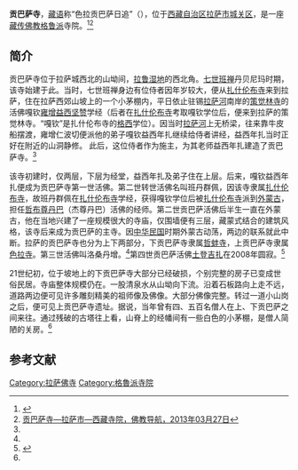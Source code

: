 {{Infobox Tibetan Buddhist monastery
|name =贡巴萨寺
|image = 
|image size = 250px
|alt = 
|caption = 
|t=སེ་ར་དགོན་པ་གསར་རི་གྲོད་
|w=
|to = 
|ipa={{IPA|}}
|z=
|thdl=
|e=
|tc=貢巴薩寺
|s=贡巴萨寺
|p=
|m=
|k=
|pushpin_map =
|latd = |latm = |lats = |latNS = 
|longd=|longm=|longs =| longEW =
|iso_region = 
|map_caption = 
|mapsize =
|location_country = 中国
|location = {{CHN}}[[西藏自治区|西藏自治区]][[拉萨市|拉萨市]][[城关区_(拉萨市)|城关区]]
|coordinates_display =
|founded_by = 
|date_founded =
|date_renovated =
|sect = [[格鲁派|格鲁派]]
|mather =下贡巴萨寺隶属[[哲蚌寺|哲蚌寺]]，上贡巴萨寺隶属[[色拉寺|色拉寺]]
|children =
|dedicated_to = 
|tulku =[[贡巴萨活佛|贡巴萨活佛]]
|head_lama = 
|head_mgh =
|no._of_monks = 
|architecture = 
|festivals =
|footnotes = 
}}

'''贡巴萨寺'''，[[藏语|藏语]]称“色拉贡巴萨日追”（{{bo|z='''སེ་ར་དགོན་པ་གསར་རི་གྲོད་'''|w='''se ra dgon pa gsar ri khrod'''}}），位于[[西藏自治区|西藏自治区]][[拉萨市|拉萨市]][[城关区_(拉萨市)|城关区]]，是一座[[藏传佛教|藏传佛教]][[格鲁派|格鲁派]]寺院。<ref name=sera>{{Cite web |url=http://news.southcn.com/gdnews/zhzt/xzzl/lyjd/200311271406.htm |title=色拉寺，南方网，2003-11-27 |access-date=2013-08-10 |archive-date=2019-08-24 |archive-url=https://web.archive.org/web/20190824075011/http://news.southcn.com/gdnews/zhzt/xzzl/lyjd/200311271406.htm |dead-url=no }}</ref><ref name=gps>[http://www.fjdh.com/ffzt/fjhy/ahsy2013/03/121617219684.html 贡巴萨寺—拉萨市—西藏寺院，佛教导航，2013年03月27日]{{dead link|date=2018年4月 |bot=InternetArchiveBot |fix-attempted=yes }}</ref>

==简介==
贡巴萨寺位于拉萨城西北的山坳间，[[拉鲁湿地|拉鲁湿地]]的西北角。[[七世班禅|七世班禅]]丹贝尼玛时期，该寺始建于此。当时，七世班禅身边有位侍者因年岁较大，便从[[扎什伦布寺|扎什伦布寺]]来到拉萨，住在拉萨西郊山坡上的一个小茅棚内，平日依止驻锡[[拉萨河|拉萨河]]南岸的[[策觉林寺|策觉林寺]]的活佛嘎钦[[雍增益西坚赞|雍增益西坚赞]]学经（后者在[[扎什伦布寺|扎什伦布寺]]考取嘎钦学位后，便来到拉萨的策觉林寺。“嘎钦”是扎什伦布寺的[[格西|格西]]学位）。因当时[[拉萨河|拉萨河]]上无桥梁，往来靠牛皮船摆渡，雍增仁波切便派他的弟子嘎钦益西年扎继续给侍者讲经，益西年扎当时正好在附近的山洞静修。 此后，这位侍者作为施主，为其老师益西年扎建造了贡巴萨寺。<ref name=gps/>

该寺初建时，仅两层，下层为经堂，益西年扎及弟子住在上层。后来，嘎钦益西年扎便成为贡巴萨寺第一世活佛。第二世转世活佛名叫班丹群佩，因该寺隶属[[扎什伦布寺|扎什伦布寺]]，故班丹群佩在[[扎什伦布寺|扎什伦布寺]]学经，获得嘎钦学位后被[[扎什伦布寺|扎什伦布寺]]派到[[外蒙古|外蒙古]]，担任[[哲布尊丹巴|哲布尊丹巴]]（杰尊丹巴）活佛的经师。第二世贡巴萨活佛后半生一直在外蒙古，他在当地兴建了一座规模很大的寺庙，仅围墙便有三层，藏蒙式结合的建筑风格，该寺后来成为贡巴萨的主寺。因[[中华民国|中华民国]]时期外蒙古动荡，两边的联系就此中断。拉萨的贡巴萨寺也分为上下两部分，下贡巴萨寺隶属[[哲蚌寺|哲蚌寺]]，上贡巴萨寺隶属[[色拉寺|色拉寺]]。第三世活佛叫洛桑丹增。<ref name=gps/>第四世贡巴萨活佛[[贡巴萨·土登吉扎|土登吉扎]]在2008年圆寂。<ref>{{Cite web |url=http://www.chinatibetnews.com/zhengfuzaixian/2008-02/25/content_77721.htm |title=贡巴萨·土登吉扎生平，中国西藏新闻网，2008年02月25日 |access-date=2013年8月10日 |archive-date=2009年5月4日 |archive-url=https://web.archive.org/web/20090504185645/http://chinatibetnews.com/zhengfuzaixian/2008-02/25/content_77721.htm |dead-url=yes }}</ref>

21世纪初，位于坡地上的下贡巴萨寺大部分已经破损，个别完整的房子已变成世俗民居。寺庙整体规模仍在。一股清泉水从山坳向下流。沿着石板路向上走不远，道路两边便可见许多雕刻精美的祖师像及佛像。大部分佛像完整。转过一道小山岗之后，便可见上贡巴萨寺遗址。据说，当年曾有四、五百名僧人在上、下贡巴萨之间来往。通过残破的古塔往上看，山脊上的经幡间有一些白色的小茅棚，是僧人简陋的关房。<ref name=gps/>

==参考文献==
{{reflist}}

{{拉萨地标}}
[[Category:拉萨佛寺|Category:拉萨佛寺]]
[[Category:格魯派寺院|Category:格魯派寺院]]